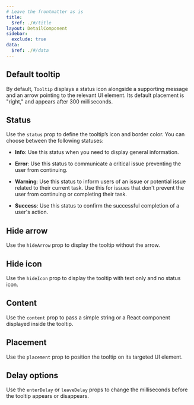 ```yaml
---
# Leave the frontmatter as is
title:
  $ref: ./#/title
layout: DetailComponent
sidebar:
  exclude: true
data:
  $ref: ./#/data
---
```


<LivePreviewControls>

  <LivePreview componentName="tooltip" exampleName="Default" displayName="Default Tooltip">

## Default tooltip

By default, `Tooltip` displays a status icon alongside a supporting message and an arrow pointing to the relevant UI element. Its default placement is "right," and appears after 300 milliseconds.

  </LivePreview>

  <LivePreview componentName="tooltip" exampleName="Status" displayName="Status">

## Status

Use the `status` prop to define the tooltip’s icon and border color. You can choose between the following statuses:

- **Info**: Use this status when you need to display general information.

- **Error**: Use this status to communicate a critical issue preventing the user from continuing.

- **Warning**: Use this status to inform users of an issue or potential issue related to their current task. Use this for issues that don't prevent the user from continuing or completing their task.

- **Success**: Use this status to confirm the successful completion of a user's action.

  </LivePreview>

  <LivePreview componentName="tooltip" exampleName="HideArrow" displayName="Hide Arrow">

## Hide arrow

Use the `hideArrow` prop to display the tooltip without the arrow.

  </LivePreview>

  <LivePreview componentName="tooltip" exampleName="HideIcon" displayName="Hide Icon">

## Hide icon

Use the `hideIcon` prop to display the tooltip with text only and no status icon.

  </LivePreview>

  <LivePreview componentName="tooltip" exampleName="Content" displayName="Content">

## Content

Use the `content` prop to pass a simple string or a React component displayed inside the tooltip.

  </LivePreview>

  <LivePreview componentName="tooltip" exampleName="Placement" displayName="Placement">

## Placement

Use the `placement` prop to position the tooltip on its targeted UI element.

  </LivePreview>

  <LivePreview componentName="tooltip" exampleName="DelayBeforeShown" displayName="Delay Options">

## Delay options

Use the `enterDelay` or `leaveDelay` props to change the milliseconds before the tooltip appears or disappears.

  </LivePreview>

</LivePreviewControls>
